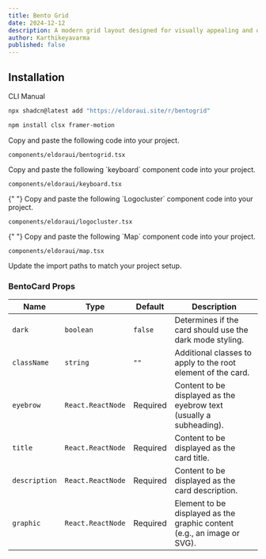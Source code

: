 ```yaml
---
title: Bento Grid
date: 2024-12-12
description: A modern grid layout designed for visually appealing and organized feature showcases.
author: Karthikeyavarma
published: false
---
```


<ComponentPreview name="bentodemo" />

## Installation



<Tabs defaultValue="cli">

<TabsList>
  <TabsTrigger value="cli">CLI</TabsTrigger>
  <TabsTrigger value="manual">Manual</TabsTrigger>
</TabsList>
<TabsContent value="cli">

```bash
npx shadcn@latest add "https://eldoraui.site/r/bentogrid"
```

</TabsContent>

<TabsContent value="manual">



<Steps>

<Step>

```bash
npm install clsx framer-motion
```

</Step>

<Step>Copy and paste the following code into your project.</Step>

`components/eldoraui/bentogrid.tsx`

<ComponentSource name="bentogrid" />

<Step>
  Copy and paste the following `keyboard` component code into your project.
</Step>

`components/eldoraui/keyboard.tsx`

<ComponentSource name="keyboard" />

<Step>
  {" "}
  Copy and paste the following `Logocluster` component code into your project.
</Step>

`components/eldoraui/logocluster.tsx`

<ComponentSource name="logocluster" />

<Step>
  {" "}
  Copy and paste the following `Map` component code into your project.
</Step>

`components/eldoraui/map.tsx`

<ComponentSource name="map" />

<Step>Update the import paths to match your project setup.</Step>

</Steps>

</TabsContent>

</Tabs>


### BentoCard Props

| Name          | Type              | Default  | Description                                                             |
| ------------- | ----------------- | -------- | ----------------------------------------------------------------------- |
| `dark`        | `boolean`         | `false`  | Determines if the card should use the dark mode styling.                |
| `className`   | `string`          | `""`     | Additional classes to apply to the root element of the card.            |
| `eyebrow`     | `React.ReactNode` | Required | Content to be displayed as the eyebrow text (usually a subheading).     |
| `title`       | `React.ReactNode` | Required | Content to be displayed as the card title.                              |
| `description` | `React.ReactNode` | Required | Content to be displayed as the card description.                        |
| `graphic`     | `React.ReactNode` | Required | Element to be displayed as the graphic content (e.g., an image or SVG). |
